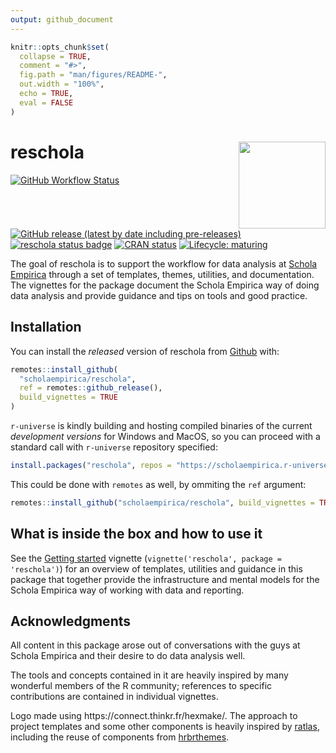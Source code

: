 ```yaml
---
output: github_document
---
```


<!-- README.md is generated from README.Rmd. Please edit that file -->

```r
knitr::opts_chunk$set(
  collapse = TRUE,
  comment = "#>",
  fig.path = "man/figures/README-",
  out.width = "100%",
  echo = TRUE,
  eval = FALSE
)
```

# reschola <a href='https://scholaempirica.github.io/reschola'><img src='man/figures/logo.png' align="right" height="139" /></a>

<!-- badges: start -->
[![GitHub Workflow Status](https://img.shields.io/github/workflow/status/scholaempirica/reschola/R-CMD-check)](https://github.com/scholaempirica/reschola/actions?query=workflow%3AR-CMD-check)
[![GitHub release (latest by date including pre-releases)](https://img.shields.io/github/v/release/scholaempirica/reschola?include_prereleases)](https://github.com/scholaempirica/reschola/releases)
[![reschola status badge](https://scholaempirica.r-universe.dev/badges/reschola)](https://scholaempirica.r-universe.dev)
[![CRAN status](https://www.r-pkg.org/badges/version/reschola)](https://CRAN.R-project.org/package=reschola)
[![Lifecycle: maturing](https://img.shields.io/badge/lifecycle-maturing-blue.svg)](https://www.tidyverse.org/lifecycle/#maturing)
<!-- badges: end -->

The goal of reschola is to support the workflow for data analysis at [Schola Empirica](http://scholaempirica.org) through a set of templates, themes, utilities, and documentation. The vignettes for the package document the Schola Empirica way of doing data analysis and provide guidance and tips on tools and good practice.

## Installation

You can install the *released* version of reschola from [Github](https://github.com) with:

```r
remotes::install_github(
  "scholaempirica/reschola",
  ref = remotes::github_release(),
  build_vignettes = TRUE
)
```

`r-universe` is kindly building and hosting compiled binaries of the current *development versions* for Windows and MacOS, so you can proceed with a standard call with `r-universe` repository specified:

```r
install.packages("reschola", repos = "https://scholaempirica.r-universe.dev")
```

This could be done with `remotes` as well, by ommiting the `ref` argument:

```r
remotes::install_github("scholaempirica/reschola", build_vignettes = TRUE)
```


## What is inside the box and how to use it

See the [Getting started](articles/reschola.html) vignette (`vignette('reschola', package = 'reschola')`) for an overview of templates, utilities and guidance in this package that together provide the infrastructure and mental models for the Schola Empirica way of working with data and reporting.


## Acknowledgments

All content in this package arose out of conversations with the guys at Schola Empirica and their desire to do data analysis well.

The tools and concepts contained in it are heavily inspired by many wonderful members of the R community; references to specific contributions are contained in individual vignettes.

Logo made using https://connect.thinkr.fr/hexmake/.
The approach to project templates and some other components is heavily inspired by [ratlas](https://github.com/atlas-aai/ratlas/), including the reuse of components from [hrbrthemes](https://hrbrmstr.github.io/hrbrthemes/).
